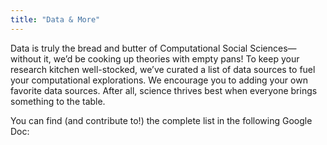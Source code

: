 ```yaml
---
title: "Data & More"
---
```


Data is truly the bread and butter of Computational Social Sciences—without it, we'd be cooking up theories with empty pans! To keep your research kitchen well-stocked, we've curated a list of data sources to fuel your computational explorations. We encourage you to adding your own favorite data sources. After all, science thrives best when everyone brings something to the table.

You can find (and contribute to!) the complete list in the following Google Doc: